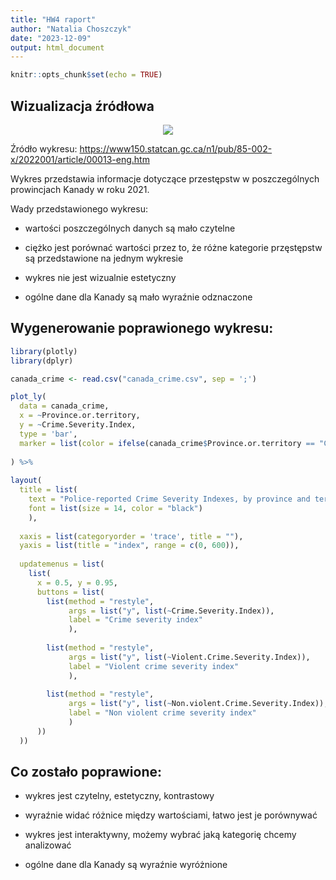 ---
title: "HW4 raport"
author: "Natalia Choszczyk"
date: "2023-12-09"
output: html_document
---

```{r setup, include=FALSE}
knitr::opts_chunk$set(echo = TRUE)
```

## Wizualizacja źródłowa

::: {style="text-align: center;"}
![](C:%5CUsers%5Cnatal%5CDesktop%5CSEM_3%5Ctwd%5CHW4%5Cwykres_zrodlowy.jpg)
:::

Źródło wykresu: <https://www150.statcan.gc.ca/n1/pub/85-002-x/2022001/article/00013-eng.htm>

Wykres przedstawia informacje dotyczące przestępstw w poszczególnych prowincjach Kanady w roku 2021.

Wady przedstawionego wykresu:

-   wartości poszczególnych danych są mało czytelne

-   ciężko jest porównać wartości przez to, że różne kategorie przęstępstw są przedstawione na jednym wykresie

-   wykres nie jest wizualnie estetyczny

-   ogólne dane dla Kanady są mało wyraźnie odznaczone

## Wygenerowanie poprawionego wykresu:

```{r message = FALSE, warning = FALSE}
library(plotly)
library(dplyr)

canada_crime <- read.csv("canada_crime.csv", sep = ';')

plot_ly(
  data = canada_crime, 
  x = ~Province.or.territory, 
  y = ~Crime.Severity.Index,
  type = 'bar',
  marker = list(color = ifelse(canada_crime$Province.or.territory == "Canada", "black", "red"))
  
) %>%
  
layout(
  title = list(
    text = "Police-reported Crime Severity Indexes, by province and territory, 2021",
    font = list(size = 14, color = "black")
    ),
  
  xaxis = list(categoryorder = 'trace', title = ""),
  yaxis = list(title = "index", range = c(0, 600)),
  
  updatemenus = list(
    list(
      x = 0.5, y = 0.95,
      buttons = list(
        list(method = "restyle",
             args = list("y", list(~Crime.Severity.Index)),
             label = "Crime severity index"
             ),
        
        list(method = "restyle",
             args = list("y", list(~Violent.Crime.Severity.Index)),
             label = "Violent crime severity index"
             ),
        
        list(method = "restyle",
             args = list("y", list(~Non.violent.Crime.Severity.Index)),
             label = "Non violent crime severity index"
             )
      ))
  ))

```

## Co zostało poprawione:

-   wykres jest czytelny, estetyczny, kontrastowy

-   wyraźnie widać różnice między wartościami, łatwo jest je porównywać

-   wykres jest interaktywny, możemy wybrać jaką kategorię chcemy analizować

-   ogólne dane dla Kanady są wyraźnie wyróżnione

